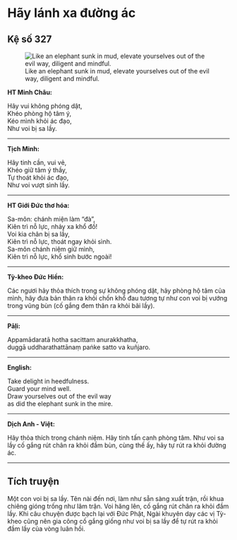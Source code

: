 # Hãy lánh xa đường ác {- #hay-lanh-xa-duong-ac}

## Kệ số 327 {- #ke-so-327}

![Like an elephant sunk in mud, elevate yourselves out of the evil way, diligent and mindful.](images/kinh-phap-cu-ke-so-327-dhammapada-verse-327.jpg){fig-align="center" .lightbox}

**HT Minh Châu:**

Hãy vui không phóng dật,  
Khéo phòng hộ tâm ý,  
Kéo mình khỏi ác đạo,  
Như voi bị sa lầy.  

<hr class="divider">

**Tịch Minh:**

Hãy tinh cần, vui vẻ,  
Khéo giữ tâm ý thầy,  
Tự thoát khỏi ác đạo,  
Như voi vượt sình lầy.  

<hr class="divider">

**HT Giới Đức thơ hóa:**

Sa-môn: chánh miện làm “đà”,  
Kiên trì nỗ lực, nhảy xa khổ đồ!  
Voi kia chân bị sa lầy,  
Kiên trì nỗ lực, thoát ngay khỏi sình.  
Sa-môn chánh niệm giữ mình,  
Kiên trì nỗ lực, khổ sinh bước ngoài!  

<hr class="divider">

**Tỳ-kheo Đức Hiền:**

Các ngươi hãy thỏa thích trong sự không phóng dật, hãy phòng hộ tâm của mình, hãy đưa bản thân ra khỏi chốn khổ đau tương tự như con voi bị vướng trong vũng bùn (cố gắng đem thân ra khỏi bãi lầy).  

<hr class="divider">

**Pāḷi:**

Appamādaratā hotha sacittam anurakkhatha,  
duggā uddharathattānaṃ paṅke satto va kuñjaro.  

<hr class="divider">

**English:**

Take delight in heedfulness.  
Guard your mind well.  
Draw yourselves out of the evil way  
as did the elephant sunk in the mire.  

<hr class="divider">

**Dịch Anh - Việt:**

Hãy thỏa thích trong chánh niệm. Hãy tinh tấn canh phòng tâm. Như voi sa lầy cố gắng rút chân ra khỏi đầm bùn, cùng thế ấy, hãy tự rút ra khỏi đường ác.  

<hr class="divider">

## Tích truyện {- #tich-truyen}

Một con voi bị sa lầy. Tên nài đến nơi, làm như sẵn sàng xuất trận, rồi khua chiêng gióng trống như lâm trận. Voi hăng lên, cố gắng rút chân ra khỏi đầm lầy. Khi câu chuyện được bạch lại với Ðức Phật, Ngài khuyên dạy các vị Tỳ-kheo cũng nên gia công cố gắng giống như voi bị sa lầy để tự rút ra khỏi đầm lầy của vòng luân hồi.  